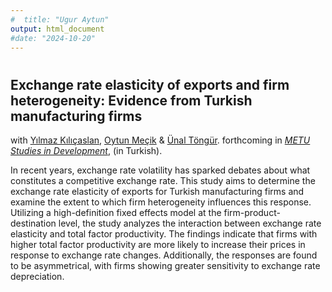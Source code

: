 ```yaml
---
#  title: "Ugur Aytun"
output: html_document
#date: "2024-10-20"
---
```



#
#
#
#
#
#

## Exchange rate elasticity of exports and firm heterogeneity: Evidence from Turkish manufacturing firms
with [Yılmaz Kılıçaslan](https://avesis.anadolu.edu.tr/ykilicaslan), [Oytun Meçik](https://iibf.ogu.edu.tr/Personel/Detay/14/doc-dr-oytun-mecik) & [Ünal Töngür](https://avesis.akdeniz.edu.tr/unaltongur/).
forthcoming in [*METU Studies in Development*](http://www2.feas.metu.edu.tr/metusd/ojs/index.php/metusd/index), (in Turkish).

In recent years, exchange rate volatility has sparked debates about what constitutes a competitive exchange rate. This study aims to determine the exchange rate elasticity of exports for Turkish manufacturing firms and examine the extent to which firm heterogeneity influences this response. Utilizing a high-definition fixed effects model at the firm-product-destination level, the study analyzes the interaction between exchange rate elasticity and total factor productivity. The findings indicate that firms with higher total factor productivity are more likely to increase their prices in response to exchange rate changes. Additionally, the responses are found to be asymmetrical, with firms showing greater sensitivity to exchange rate depreciation.